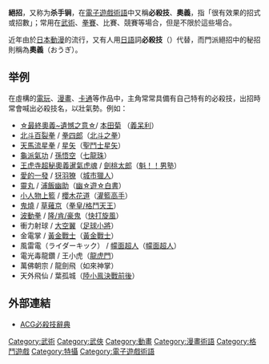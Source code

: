 {{unreferenced|time=2014-01-18T05:22:20+00:00}}
'''絕招'''，又称为'''杀手锏'''，在[[電子遊戲術語|電子遊戲術語]]中又稱'''必殺技'''、'''奧義'''，指「很有效果的招式或招數」；常用在[[武術|武術]]、[[拳賽|拳賽]]、比賽、競賽等場合，但是不限於這些場合。

近年由於[[日本|日本]][[動漫|動漫]]的流行，又有人用[[日語|日語]]詞'''必殺技'''（{{lang|ja|ひっさつわざ}}）代替，而門派絕招中的秘招則稱為'''奧義'''（おうぎ）。

== 举例 ==
在虛構的[[電玩|電玩]]、[[漫畫|漫畫]]、[[卡通|卡通]]等作品中，主角常常具備有自己特有的必殺技，出招時常會喊出必殺技名，以壯氣勢。例如：

*[[☆最終奧義~遺憾之意☆|☆最終奧義~遺憾之意☆]]/ [[本田菊|本田菊]]  （[[義呆利|義呆利]]）
*[[北斗百裂拳|北斗百裂拳]] / [[拳四郎|拳四郎]]（[[北斗之拳|北斗之拳]]）
*[[天馬流星拳|天馬流星拳]] / [[星矢|星矢]]（[[聖鬥士星矢|聖鬥士星矢]]）
*[[龜派氣功|龜派氣功]] / [[孫悟空|孫悟空]]（[[七龍珠|七龍珠]]）
*[[王虎寺超秘奧義暹氣虎魂|王虎寺超秘奧義暹氣虎魂]] / [[劍桃太郎|劍桃太郎]]（[[魁！！男塾|魁！！男塾]]）
*[[愛的一發|愛的一發]] / [[犽羽獠|犽羽獠]]（[[城市獵人|城市獵人]]）
*[[靈丸|靈丸]] / [[浦飯幽助|浦飯幽助]]（[[幽☆遊☆白書|幽☆遊☆白書]]）
*[[小人物上籃|小人物上籃]] / [[櫻木花道|櫻木花道]]（[[灌籃高手|灌籃高手]]）
*[[鬼燒|鬼燒]] / [[草薙京|草薙京]]（[[拳皇/格鬥天王|拳皇/格鬥天王]]）
*[[波動拳|波動拳]] / [[隆/肯/豪鬼|隆/肯/豪鬼]]（[[快打旋風|快打旋風]]）
*衝力射球 / [[大空翼|大空翼]]（[[足球小將|足球小將]]）
*金電掌 / [[黃金戰士|黃金戰士]]（[[黃金戰士|黃金戰士]]）
*風雷電（ライダーキック） / [[幪面超人|幪面超人]]（[[幪面超人|幪面超人]]）
*電光毒龍鑽 / 王小虎（[[龍虎門|龍虎門]]）
*萬佛朝宗 / 龍劍飛（如來神掌）
*天外飛仙 / 葉孤城（[[陸小鳯決戰前後|陸小鳯決戰前後]]）

== 外部連結 ==
*[http://senki.kusakage.com/index.htm ACG必殺技辭典]

[[Category:武術|Category:武術]]
[[Category:武俠|Category:武俠]]
[[Category:動畫|Category:動畫]]
[[Category:漫畫術語|Category:漫畫術語]]
[[Category:格鬥遊戲|Category:格鬥遊戲]]
[[Category:特攝|Category:特攝]]
[[Category:電子遊戲術語|Category:電子遊戲術語]]